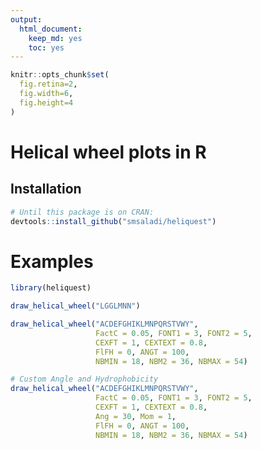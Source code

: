 ```yaml
---
output:
  html_document:
    keep_md: yes
    toc: yes
---
```

```r
knitr::opts_chunk$set(
  fig.retina=2,
  fig.width=6,
  fig.height=4
)
```

# Helical wheel plots in R

## Installation

```r
# Until this package is on CRAN:
devtools::install_github("smsaladi/heliquest")
```

# Examples

```r
library(heliquest)

draw_helical_wheel("LGGLMNN")

draw_helical_wheel("ACDEFGHIKLMNPQRSTVWY",
                   FactC = 0.05, FONT1 = 3, FONT2 = 5,
                   CEXFT = 1, CEXTEXT = 0.8,
                   FlFH = 0, ANGT = 100,
                   NBMIN = 18, NBM2 = 36, NBMAX = 54)

# Custom Angle and Hydrophobicity
draw_helical_wheel("ACDEFGHIKLMNPQRSTVWY",
                   FactC = 0.05, FONT1 = 3, FONT2 = 5,
                   CEXFT = 1, CEXTEXT = 0.8,
                   Ang = 30, Mom = 1,
                   FlFH = 0, ANGT = 100,
                   NBMIN = 18, NBM2 = 36, NBMAX = 54)
```
